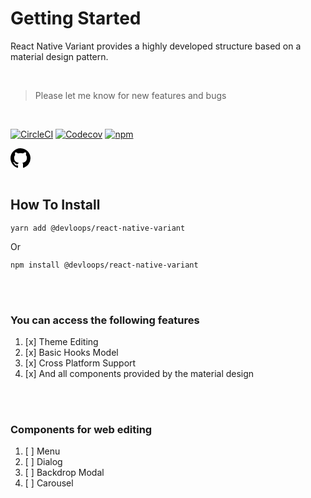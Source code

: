 
<Meta title="Home|Getting Stated" component={IconButton} />

# Getting Started

<p style={{fontSize: 20}}>
  React Native Variant provides a highly developed structure based on a material
  design pattern.
</p>
<br />

> Please let me know for new features and bugs

<br />

[![CircleCI](https://img.shields.io/circleci/project/github/meftunca/react-native-variant/master.svg)](https://circleci.com/gh/meftunca/react-native-variant)
[![Codecov](https://img.shields.io/codecov/c/github/meftunca/react-native-variant.svg)](https://codecov.io/gh/meftunca/react-native-variant)
[![npm](https://img.shields.io/npm/v/@devloops/react-native-variant)](https://www.npmjs.com/@devloops/react-native-variant)

<a href="https://github.com/meftunca/react-native-variant" target="_top">
  <svg
    class="octicon octicon-mark-github v-align-middle"
    height="32"
    viewBox="0 0 16 16"
    version="1.1"
    width="32"
    aria-hidden="true">
    <path
      fill-rule="evenodd"
      d="M8 0C3.58 0 0 3.58 0 8c0 3.54 2.29 6.53 5.47 7.59.4.07.55-.17.55-.38 0-.19-.01-.82-.01-1.49-2.01.37-2.53-.49-2.69-.94-.09-.23-.48-.94-.82-1.13-.28-.15-.68-.52-.01-.53.63-.01 1.08.58 1.23.82.72 1.21 1.87.87 2.33.66.07-.52.28-.87.51-1.07-1.78-.2-3.64-.89-3.64-3.95 0-.87.31-1.59.82-2.15-.08-.2-.36-1.02.08-2.12 0 0 .67-.21 2.2.82.64-.18 1.32-.27 2-.27.68 0 1.36.09 2 .27 1.53-1.04 2.2-.82 2.2-.82.44 1.1.16 1.92.08 2.12.51.56.82 1.27.82 2.15 0 3.07-1.87 3.75-3.65 3.95.29.25.54.73.54 1.48 0 1.07-.01 1.93-.01 2.2 0 .21.15.46.55.38A8.013 8.013 0 0016 8c0-4.42-3.58-8-8-8z"></path>
  </svg>
</a>
<br />
<br />

## How To Install

```shell dark
yarn add @devloops/react-native-variant
```

Or

```shell dark
npm install @devloops/react-native-variant
```

<br />
<br />

### You can access the following features

1. [x] Theme Editing
2. [x] Basic Hooks Model
3. [x] Cross Platform Support
4. [x] And all components provided by the material design

<br />
<br />

### Components for web editing

1. [ ] Menu
2. [ ] Dialog
3. [ ] Backdrop Modal
4. [ ] Carousel
